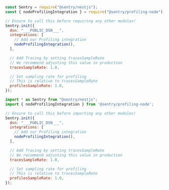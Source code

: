 <SignInNote />

```javascript {tabTitle:CommonJS} {filename: instrument.js} {"onboardingOptions": {"performance": "11-14", "profiling": "2, 7-10, 15-18"}}
const Sentry = require("@sentry/nestjs");
const { nodeProfilingIntegration } = require("@sentry/profiling-node");

// Ensure to call this before requiring any other modules!
Sentry.init({
  dsn: "___PUBLIC_DSN___",
  integrations: [
    // Add our Profiling integration
    nodeProfilingIntegration(),
  ],

  // Add Tracing by setting tracesSampleRate
  // We recommend adjusting this value in production
  tracesSampleRate: 1.0,

  // Set sampling rate for profiling
  // This is relative to tracesSampleRate
  profilesSampleRate: 1.0,
});
```

```javascript {tabTitle:ESM} {filename: instrument.mjs} {"onboardingOptions": {"performance": "11-14", "profiling": "2, 7-10, 15-18"}}
import * as Sentry from "@sentry/nestjs";
import { nodeProfilingIntegration } from '@sentry/profiling-node';

// Ensure to call this before importing any other modules!
Sentry.init({
  dsn: "___PUBLIC_DSN___",
  integrations: [
    // Add our Profiling integration
    nodeProfilingIntegration(),
  ],

  // Add Tracing by setting tracesSampleRate
  // We recommend adjusting this value in production
  tracesSampleRate: 1.0,

  // Set sampling rate for profiling
  // This is relative to tracesSampleRate
  profilesSampleRate: 1.0,
});
```
